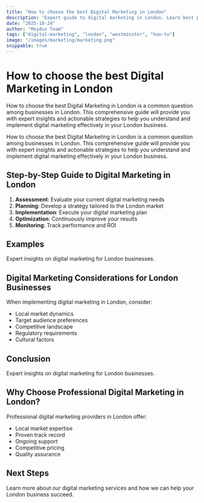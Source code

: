 ```yaml
---
title: "How to choose the best Digital Marketing in London"
description: "Expert guide to digital marketing in London. Learn best practices, pricing, and strategies for London businesses."
date: "2025-10-24"
author: "Moydus Team"
tags: ["digital-marketing", "london", "westminster", "how-to"]
image: "/images/marketing/marketing.png"
snippable: true
---
```


# How to choose the best Digital Marketing in London

How to choose the best Digital Marketing in London is a common question among businesses in London. This comprehensive guide will provide you with expert insights and actionable strategies to help you understand and implement digital marketing effectively in your London business.

How to choose the best Digital Marketing in London is a common question among businesses in London. This comprehensive guide will provide you with expert insights and actionable strategies to help you understand and implement digital marketing effectively in your London business.

## Step-by-Step Guide to Digital Marketing in London

1. **Assessment**: Evaluate your current digital marketing needs
2. **Planning**: Develop a strategy tailored to the London market
3. **Implementation**: Execute your digital marketing plan
4. **Optimization**: Continuously improve your results
5. **Monitoring**: Track performance and ROI

## Examples

Expert insights on digital marketing for London businesses.

## Digital Marketing Considerations for London Businesses

When implementing digital marketing in London, consider:
- Local market dynamics
- Target audience preferences
- Competitive landscape
- Regulatory requirements
- Cultural factors

## Conclusion

Expert insights on digital marketing for London businesses.

## Why Choose Professional Digital Marketing in London?

Professional digital marketing providers in London offer:
- Local market expertise
- Proven track record
- Ongoing support
- Competitive pricing
- Quality assurance

## Next Steps

Learn more about our digital marketing services and how we can help your London business succeed.

<GeoCTA 
  city="London"
  service="Digital Marketing"
  ctaText="Get Started Today"
/>
